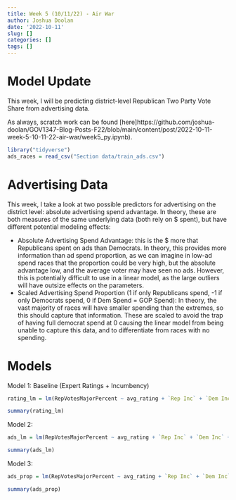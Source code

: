 ```yaml
---
title: Week 5 (10/11/22) - Air War
author: Joshua Doolan
date: '2022-10-11'
slug: []
categories: []
tags: []
---
```


# Model Update
This week, I will be predicting district-level Republican Two Party Vote Share from advertising data.

As always, scratch work can be found [here]https://github.com/joshua-doolan/GOV1347-Blog-Posts-F22/blob/main/content/post/2022-10-11-week-5-10-11-22-air-war/week5_py.ipynb).

```r
library("tidyverse")
ads_races = read_csv("Section data/train_ads.csv")
```

# Advertising Data

This week, I take a look at two possible predictors for advertising on the district level: absolute advertising spend advantage. In theory, these are both measures of the same underlying data (both rely on $ spent), but have different potential modeling effects:

- Absolute Advertising Spend Advantage: this is the \$ more that Republicans spent on ads than Democrats. In theory, this provides more information than ad spend proportion, as we can imagine in low-ad spend races that the proportion could be very high, but the absolute advantage low, and the average voter may have seen no ads. However, this is potentially difficult to use in a linear model, as the large outliers will have outsize effects on the parameters.
- Scaled Advertising Spend Proportion (1 if only Republicans spend, -1 if only Democrats spend, 0 if Dem Spend = GOP Spend): In theory, the vast majority of races will have smaller spending than the extremes, so this should capture that information. These are scaled to avoid the trap of having full democrat spend at 0 causing the linear model from being unable to capture this data, and to differentiate from races with no spending.

# Models

Model 1: Baseline (Expert Ratings + Incumbency)

```r
rating_lm = lm(RepVotesMajorPercent ~ avg_rating + `Rep Inc` + `Dem Inc`,data=ads_races)
```

```r
summary(rating_lm)
```

Model 2: 

```r
ads_lm = lm(RepVotesMajorPercent ~ avg_rating + `Rep Inc` + `Dem Inc` + `Rep Spend Advantage`,data=ads_races)
```

```r
summary(ads_lm)
```

Model 3:

```r
ads_prop = lm(RepVotesMajorPercent ~ avg_rating + `Rep Inc` + `Dem Inc` + `Rep Spend Proportion`,data=ads_races)
```

```r
summary(ads_prop)
```
